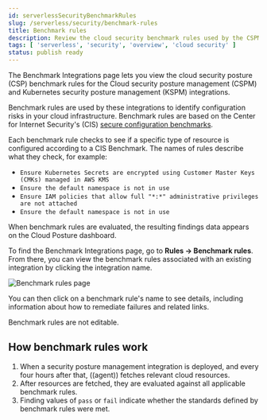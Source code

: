 ```yaml
---
id: serverlessSecurityBenchmarkRules
slug: /serverless/security/benchmark-rules
title: Benchmark rules
description: Review the cloud security benchmark rules used by the CSPM and KSPM integrations.
tags: [ 'serverless', 'security', 'overview', 'cloud security' ]
status: publish ready
---
```


<div id="benchmark-rules"></div>

The Benchmark Integrations page lets you view the cloud security posture (CSP) benchmark rules for the <DocLink id="serverlessSecurityCspm">Cloud security posture management</DocLink> (CSPM) and <DocLink id="serverlessSecurityKspm">Kubernetes security posture management</DocLink> (KSPM) integrations.

Benchmark rules are used by these integrations to identify configuration risks in your cloud infrastructure. Benchmark rules are based on the Center for Internet Security's (CIS) [secure configuration benchmarks](https://www.cisecurity.org/cis-benchmarks/).

Each benchmark rule checks to see if a specific type of resource is configured according to a CIS Benchmark. The names of rules describe what they check, for example:

* `Ensure Kubernetes Secrets are encrypted using Customer Master Keys (CMKs) managed in AWS KMS`
* `Ensure the default namespace is not in use`
* `Ensure IAM policies that allow full "*:*" administrative privileges are not attached`
* `Ensure the default namespace is not in use`

When benchmark rules are evaluated, the resulting <DocLink id="serverlessSecurityCspmFindingsPage">findings</DocLink> data appears on the <DocLink id="serverlessSecurityCloudPostureDashboard">Cloud Posture dashboard</DocLink>.

To find the Benchmark Integrations page, go to **Rules -> Benchmark rules**. From there, you can view the benchmark rules associated with an existing integration by clicking the integration name.

![Benchmark rules page](../images/benchmark-rules/-cloud-native-security-benchmark-rules.png)

You can then click on a benchmark rule's name to see details, including information about how to remediate failures and related links.

<DocCallOut title="Note">
Benchmark rules are not editable.
</DocCallOut>

## How benchmark rules work

1. When a security posture management integration is deployed, and every four hours after that, ((agent)) fetches relevant cloud resources.
1. After resources are fetched, they are evaluated against all applicable benchmark rules.
1. Finding values of `pass` or `fail` indicate whether the standards defined by benchmark rules were met.


